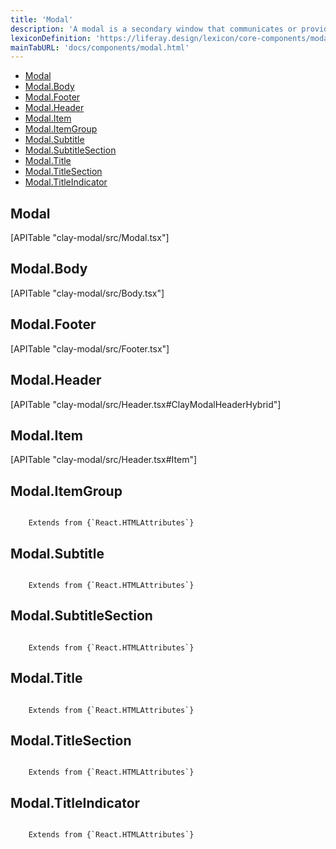 ```yaml
---
title: 'Modal'
description: 'A modal is a secondary window that communicates or provides an action inside the same process.'
lexiconDefinition: 'https://liferay.design/lexicon/core-components/modals/'
mainTabURL: 'docs/components/modal.html'
---
```


<div class="nav-toc-absolute">
<div class="nav-toc">

-   [Modal](#modal)
-   [Modal.Body](#modal.body)
-   [Modal.Footer](#modal.footer)
-   [Modal.Header](#modal.header)
-   [Modal.Item](#modal.item)
-   [Modal.ItemGroup](#modal.itemgroup)
-   [Modal.Subtitle](#modal.subtitle)
-   [Modal.SubtitleSection](#modal.subtitlesection)
-   [Modal.Title](#modal.title)
-   [Modal.TitleSection](#modal.titlesection)
-   [Modal.TitleIndicator](#modal.titleindicator)

</div>
</div>

## Modal

<div>[APITable "clay-modal/src/Modal.tsx"]</div>

## Modal.Body

<div>[APITable "clay-modal/src/Body.tsx"]</div>

## Modal.Footer

<div>[APITable "clay-modal/src/Footer.tsx"]</div>

## Modal.Header

<div>[APITable "clay-modal/src/Header.tsx#ClayModalHeaderHybrid"]</div>

## Modal.Item

<div>[APITable "clay-modal/src/Header.tsx#Item"]</div>

## Modal.ItemGroup

<code class="list-api-item-type">
	Extends from {`React.HTMLAttributes<HTMLDivElement>`}
</code>

## Modal.Subtitle

<code class="list-api-item-type">
	Extends from {`React.HTMLAttributes<HTMLDivElement>`}
</code>

## Modal.SubtitleSection

<code class="list-api-item-type">
	Extends from {`React.HTMLAttributes<HTMLDivElement>`}
</code>

## Modal.Title

<code class="list-api-item-type">
	Extends from {`React.HTMLAttributes<HTMLDivElement>`}
</code>

## Modal.TitleSection

<code class="list-api-item-type">
	Extends from {`React.HTMLAttributes<HTMLDivElement>`}
</code>

## Modal.TitleIndicator

<code class="list-api-item-type">
	Extends from {`React.HTMLAttributes<HTMLDivElement>`}
</code>
